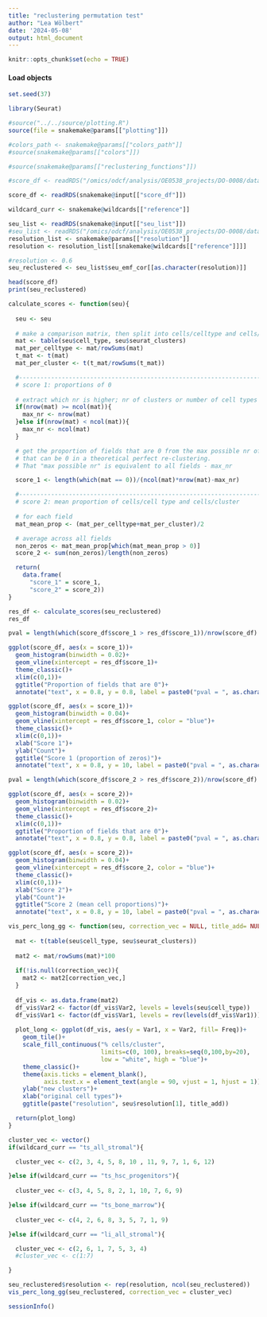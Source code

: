 ```yaml
---
title: "reclustering permutation test"
author: "Lea Wölbert"
date: '2024-05-08'
output: html_document
---
```


```r
knitr::opts_chunk$set(echo = TRUE)
```

#### Load objects

```r
set.seed(37)
```

```r
library(Seurat)
```

```r
#source("../../source/plotting.R")
source(file = snakemake@params[["plotting"]])

#colors_path <- snakemake@params[["colors_path"]]
#source(snakemake@params[["colors"]])

#source(snakemake@params[["reclustering_functions"]])
```

```r

#score_df <- readRDS("/omics/odcf/analysis/OE0538_projects/DO-0008/data/scRNAseq/main_analysis/sce_objects/03_sce_analysis/04_conserved_EMF/05_perm/li_all_stromal_score_df")

score_df <- readRDS(snakemake@input[["score_df"]])

wildcard_curr <- snakemake@wildcards[["reference"]] 

seu_list <- readRDS(snakemake@input[["seu_list"]])
#seu_list <- readRDS("/omics/odcf/analysis/OE0538_projects/DO-0008/data/scRNAseq/main_analysis/sce_objects/03_sce_analysis/04_conserved_EMF/04_rcls/reclustered_li_all_stromal_list")
resolution_list <- snakemake@params[["resolution"]] 
resolution <- resolution_list[[snakemake@wildcards[["reference"]]]]

#resolution <- 0.6
seu_reclustered <- seu_list$seu_emf_cor[[as.character(resolution)]]
```

```r
head(score_df)
print(seu_reclustered)
```

```r
calculate_scores <- function(seu){
  
  seu <- seu 
  
  # make a comparison matrix, then split into cells/celltype and cells/cluster
  mat <- table(seu$cell_type, seu$seurat_clusters)
  mat_per_celltype <- mat/rowSums(mat)
  t_mat <- t(mat)
  mat_per_cluster <- t(t_mat/rowSums(t_mat))

  #-----------------------------------------------------------------------------
  # score 1: proportions of 0
  
  # extract which nr is higher; nr of clusters or number of cell types  
  if(nrow(mat) >= ncol(mat)){
    max_nr <- nrow(mat)
  }else if(nrow(mat) < ncol(mat)){
    max_nr <- ncol(mat)
  }

  # get the proportion of fields that are 0 from the max possible nr of fields
  # that can be 0 in a theoretical perfect re-clustering. 
  # That "max possible nr" is equivalent to all fields - max_nr

  score_1 <- length(which(mat == 0))/(ncol(mat)*nrow(mat)-max_nr)

  #-----------------------------------------------------------------------------
  # score 2: mean proportion of cells/cell type and cells/cluster
  
  # for each field
  mat_mean_prop <- (mat_per_celltype+mat_per_cluster)/2

  # average across all fields
  non_zeros <- mat_mean_prop[which(mat_mean_prop > 0)]
  score_2 <- sum(non_zeros)/length(non_zeros)

  return(
    data.frame(
      "score_1" = score_1,
      "score_2" = score_2))
}  

```

```r
res_df <- calculate_scores(seu_reclustered)
res_df
```

```r

pval = length(which(score_df$score_1 > res_df$score_1))/nrow(score_df)

ggplot(score_df, aes(x = score_1))+
  geom_histogram(binwidth = 0.02)+
  geom_vline(xintercept = res_df$score_1)+
  theme_classic()+
  xlim(c(0,1))+
  ggtitle("Proportion of fields that are 0")+
  annotate("text", x = 0.8, y = 0.8, label = paste0("pval = ", as.character(pval)))
```

```r
ggplot(score_df, aes(x = score_1))+
  geom_histogram(binwidth = 0.04)+
  geom_vline(xintercept = res_df$score_1, color = "blue")+
  theme_classic()+
  xlim(c(0,1))+
  xlab("Score 1")+
  ylab("Count")+
  ggtitle("Score 1 (proportion of zeros)")+
  annotate("text", x = 0.8, y = 10, label = paste0("pval = ", as.character(pval)))
```


```r

pval = length(which(score_df$score_2 > res_df$score_2))/nrow(score_df)

ggplot(score_df, aes(x = score_2))+
  geom_histogram(binwidth = 0.02)+
  geom_vline(xintercept = res_df$score_2)+
  theme_classic()+
  xlim(c(0,1))+
  ggtitle("Proportion of fields that are 0")+
  annotate("text", x = 0.8, y = 0.8, label = paste0("pval = ", as.character(pval)))
```

```r
ggplot(score_df, aes(x = score_2))+
  geom_histogram(binwidth = 0.04)+
  geom_vline(xintercept = res_df$score_2, color = "blue")+
  theme_classic()+
  xlim(c(0,1))+
  xlab("Score 2")+
  ylab("Count")+
  ggtitle("Score 2 (mean cell proportions)")+
  annotate("text", x = 0.8, y = 10, label = paste0("pval = ", as.character(pval)))
```

```r
vis_perc_long_gg <- function(seu, correction_vec = NULL, title_add= NULL){
  
  mat <- t(table(seu$cell_type, seu$seurat_clusters))
  
  mat2 <- mat/rowSums(mat)*100
  
  if(!is.null(correction_vec)){
    mat2 <- mat2[correction_vec,]
  }
  
  df_vis <- as.data.frame(mat2)
  df_vis$Var2 <- factor(df_vis$Var2, levels = levels(seu$cell_type))
  df_vis$Var1 <- factor(df_vis$Var1, levels = rev(levels(df_vis$Var1)))
  
  plot_long <- ggplot(df_vis, aes(y = Var1, x = Var2, fill= Freq))+ 
    geom_tile()+
    scale_fill_continuous("% cells/cluster", 
                          limits=c(0, 100), breaks=seq(0,100,by=20),
                          low = "white", high = "blue")+
    theme_classic()+
    theme(axis.ticks = element_blank(),
          axis.text.x = element_text(angle = 90, vjust = 1, hjust = 1))+
    ylab("new clusters")+
    xlab("original cell types")+
    ggtitle(paste("resolution", seu$resolution[1], title_add))

  return(plot_long)
}
```

```r
cluster_vec <- vector()
if(wildcard_curr == "ts_all_stromal"){

  cluster_vec <- c(2, 3, 4, 5, 8, 10 , 11, 9, 7, 1, 6, 12)

}else if(wildcard_curr == "ts_hsc_progenitors"){
 
  cluster_vec <- c(3, 4, 5, 8, 2, 1, 10, 7, 6, 9)

}else if(wildcard_curr == "ts_bone_marrow"){
 
  cluster_vec <- c(4, 2, 6, 8, 3, 5, 7, 1, 9)

}else if(wildcard_curr == "li_all_stromal"){

  cluster_vec <- c(2, 6, 1, 7, 5, 3, 4)
  #cluster_vec <- c(1:7)

}
```

```r
seu_reclustered$resolution <- rep(resolution, ncol(seu_reclustered))
vis_perc_long_gg(seu_reclustered, correction_vec = cluster_vec)
```

```r
sessionInfo()
```

